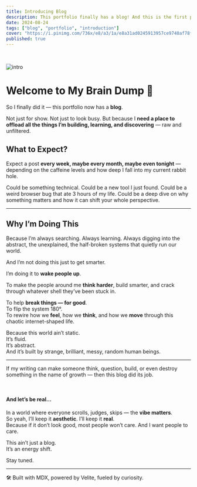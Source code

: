 ```yaml
---
title: Introducing Blog
description: This portfolio finally has a blog! And this is the first post.
date: 2024-08-24
tags: ["blog", "portfolio", "introduction"]
cover: "https://i.pinimg.com/736x/e8/a3/1a/e8a31ad0245913957ce9740af78f35eb.jpg"
published: true
---
```


&nbsp;

<img
  src="https://i.pinimg.com/736x/e8/a3/1a/e8a31ad0245913957ce9740af78f35eb.jpg"
  width={800}
  height={400}
  className="rounded-lg w-full max-h-[200px] object-cover"
  alt="intro"
/>

# Welcome to My Brain Dump 🧠

So I finally did it — this portfolio now has a **blog**.

Not just for show. Not just to look busy. But because I **need a place to offload all the things I’m building, learning, and discovering** — raw and unfiltered.

## What to Expect?

Expect a post **every week, maybe every month, maybe even tonight** — depending on the caffeine levels and how deep I fall into my current rabbit hole.

Could be something technical. Could be a new tool I just found. Could be a weird browser bug that ate 3 hours of my life. Could be a deep dive on why something matters and how it can shift your whole perspective.

---

## Why I’m Doing This

Because I’m always searching. Always learning. Always digging into the abstract, the unexplained, the half-broken systems that quietly run our world.

And I’m not doing this just to get smarter.

I’m doing it to **wake people up**.

To make the people around me **think harder**, build smarter, and crack through whatever shell they’ve been stuck in.

To help **break things — for good**.  
To flip the system 180°.  
To rewire how we **feel**, how we **think**, and how we **move** through this chaotic internet-shaped life.

Because this world ain’t static.  
It’s fluid.  
It’s abstract.  
And it’s built by strange, brilliant, messy, random human beings.

---

<Callout type="info">
  If my writing can make someone think, question, build, or even destroy
  something in the name of growth — then this blog did its job.
</Callout>

&nbsp;

#### And let’s be real…

In a world where everyone scrolls, judges, skips — the **vibe matters**.  
So yeah, I’ll keep it **aesthetic**. I’ll keep it **real**.  
Because if it don’t look good, most people won’t care. And I want people to care.

This ain’t just a blog.  
It’s an energy shift.

Stay tuned.

---

🛠 Built with MDX, powered by Velite, fueled by curiosity.
